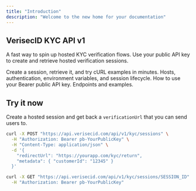 ```yaml
---
title: "Introduction"
description: "Welcome to the new home for your documentation"
---
```


## VerisecID KYC API v1

A fast way to spin up hosted KYC verification flows. Use your public API key to create and retrieve hosted verification sessions.

<Columns cols={2}>
  <Card
    title="Quick actions"
    icon="rocket"
    href="/quickstart"
  >
    Create a session, retrieve it, and try cURL examples in minutes.
  </Card>
  <Card
    title="Development guide"
    icon="wrench"
    href="/development"
  >
    Hosts, authentication, environment variables, and session lifecycle.
  </Card>
  <Card
    title="Authentication"
    icon="key"
    href="/quickstart"
  >
    How to use your Bearer public API key.
  </Card>
  <Card
    title="API reference"
    icon="terminal"
    href="/api-reference/introduction"
  >
    Endpoints and examples.
  </Card>
</Columns>

## Try it now

Create a hosted session and get back a `verificationUrl` that you can send users to.

```bash Create a session
curl -X POST "https://api.verisecid.com/api/v1/kyc/sessions" \
  -H "Authorization: Bearer pb-YourPublicKey" \
  -H "Content-Type: application/json" \
  -d '{
    "redirectUrl": "https://yourapp.com/kyc/return",
    "metadata": { "customerId": "12345" }
  }'
```

```bash Get a session
curl -X GET "https://api.verisecid.com/api/v1/kyc/sessions/SESSION_ID" \
  -H "Authorization: Bearer pb-YourPublicKey"
```
